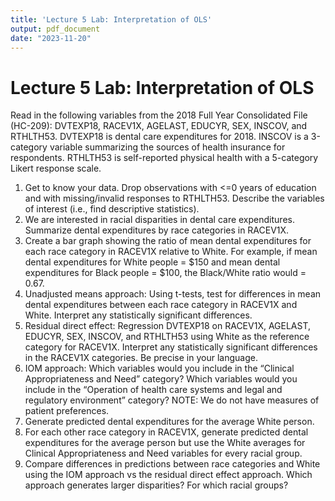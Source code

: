 ```yaml
---
title: 'Lecture 5 Lab: Interpretation of OLS'
output: pdf_document
date: "2023-11-20"
---
```


# Lecture 5 Lab: Interpretation of OLS

Read in the following variables from the 2018 Full Year Consolidated File (HC-209): DVTEXP18, RACEV1X, AGELAST, EDUCYR, SEX, INSCOV, and RTHLTH53. DVTEXP18 is dental care expenditures for 2018. INSCOV is a 3-category variable summarizing the sources of health insurance for respondents. RTHLTH53 is self-reported physical health with a 5-category Likert response scale. 


1.	Get to know your data. Drop observations with <=0 years of education and with missing/invalid responses to RTHLTH53. Describe the variables of interest (i.e., find descriptive statistics). 
2.	We are interested in racial disparities in dental care expenditures. Summarize dental expenditures by race categories in RACEV1X.
3.	Create a bar graph showing the ratio of mean dental expenditures for each race category in RACEV1X relative to White. For example, if mean dental expenditures for White people = $150 and mean dental expenditures for Black people = $100, the Black/White ratio would = 0.67. 
4.	Unadjusted means approach: Using t-tests, test for differences in mean dental expenditures between each race category in RACEV1X and White. Interpret any statistically significant differences. 
5.	Residual direct effect: Regression DVTEXP18 on RACEV1X, AGELAST, EDUCYR, SEX, INSCOV, and RTHLTH53 using White as the reference category for RACEV1X. Interpret any statistically significant differences in the RACEV1X categories. Be precise in your language. 
6.	IOM approach: Which variables would you include in the “Clinical Appropriateness and Need” category? Which variables would you include in the “Operation of health care systems and legal and regulatory environment” category? NOTE: We do not have measures of patient preferences.
7.	Generate predicted dental expenditures for the average White person.
8.	For each other race category in RACEV1X, generate predicted dental expenditures for the average person but use the White averages for Clinical Appropriateness and Need variables for every racial group. 
9.	Compare differences in predictions between race categories and White using the IOM approach vs the residual direct effect approach. Which approach generates larger disparities? For which racial groups? 
